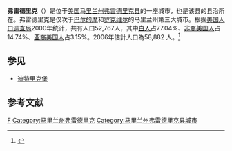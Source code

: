 {{noteTA
|G1=USState
}}
{{Infobox settlement
|name                     = 弗雷德里克<br>Frederick
|settlement_type          = [[城市|城市]]
|nickname                 = 弗雷德內克<br>Fredneck<ref>{{cite web|url=http://greatergreaterwashington.org/post/5952/frederick-is-fredneck-no-more/|title=Frederick is Fredneck No More|work=Greater Greater Washington|publisher=Greater Greater Washington|last=Reed|first=Dan|date=May 25, 2010|accessdate=October 19, 2012|archive-date=2016-11-13|archive-url=https://web.archive.org/web/20161113011313/http://greatergreaterwashington.org/post/5952/frederick-is-fredneck-no-more/|dead-url=no}}</ref><ref>{{cite web|url=http://frederickmarylandonline.com/2007/05/30/exploring-the-term-fredneck/|first=Guy|date=May 30, 2007|title=Exploring the term Fredneck|work=Frederick Maryland Online|publisher=Frederick Maryland Online|accessdate=October 19, 2012|archive-url=https://web.archive.org/web/20130120125630/http://frederickmarylandonline.com/2007/05/30/exploring-the-term-fredneck/|archive-date=2013-01-20|dead-url=yes}}</ref><ref>{{cite web|url=http://www.urbandictionary.com/define.php?term=Fredneck|work=Urban Dictionary|publisher=Urban Dictionary|title=Fredneck at Urban Dictionary|accessdate=October 19, 2012|archive-date=2022-02-13|archive-url=https://web.archive.org/web/20220213014427/https://www.urbandictionary.com/define.php?term=Fredneck|dead-url=no}}</ref><ref>{{cite web|url=http://www.fredericknewspost.com/sections/news/display.htm?storyid=60751|title=You might be a Fredneck|last=Baird|first=Michael|work=Frederick News Post|publisher=Frederick News Post|date=May 30, 2012|accessdate=October 19, 2012|deadurl=yes|archiveurl=https://web.archive.org/web/20130120141007/http://www.fredericknewspost.com/sections/news/display.htm?storyid=60751|archivedate=2013年1月20日}}</ref>
|motto                    = 群集尖塔之城<br>"The City of Clustered Spires"<ref>{{cite web|url=http://www.cityoffrederick.com/|title=The City of Frederick, Maryland|publisher=City of Frederick, Maryland|accessdate=August 25, 2012|archive-date=2020-10-22|archive-url=https://web.archive.org/web/20201022231513/https://cityoffrederick.com/|dead-url=no}}</ref>
|image_skyline            = Catoctin Mountain view near Frederick, MD IMG 4656.JPG
|imagesize                = 
|image_caption            = 凱托克廷山
|image_flag               =
|image_seal               =
|image_map = Frederick_County_Maryland_Incorporated_and_Unincorporated_areas_Frederick_Highlighted.svg
|mapsize                  = 250x200px
|map_caption              = 弗雷德里克在馬利蘭州中的位置
|image_map1               =
|mapsize1                 =
|map_caption1             =
|coordinates_region       = US-MD
|subdivision_type         = [[世界地理索引|國家]]
|subdivision_name         = {{USA}}
|subdivision_type1        = [[美國州份|州]]
|subdivision_name1        = {{flag|Maryland}}
|subdivision_type2        = [[縣_(美國)|縣]]
|subdivision_name2        = {{flagicon image|Flag of Frederick County, Maryland.png|size=22px}} [[弗雷德里克县_(马里兰州)|弗雷德里克县]]
|government_type          =
|leader_title             = [[市長|市長]]<ref>{{Cite web |url=https://www.cityoffrederickmd.gov/520/Office-of-the-Mayor |title=存档副本 |access-date=2020-10-15 |archive-date=2021-11-25 |archive-url=https://web.archive.org/web/20211125111825/https://www.cityoffrederickmd.gov/520/Office-of-the-Mayor |dead-url=no }}</ref>
|leader_name              = 马修·奥康纳 ([[美国民主党|D]])
|leader_title1            = 阿爾德曼董事會<ref>{{Cite web |url=https://www.cityoffrederickmd.gov/122/Board-of-Aldermen |title=存档副本 |access-date=2020-10-15 |archive-date=2021-11-23 |archive-url=https://web.archive.org/web/20211123041203/https://www.cityoffrederickmd.gov/122/Board-of-Aldermen |dead-url=no }}</ref>
|leader_name1             = 唐娜·库泽恰克 ([[美国民主党|D]])<br />本·麦克沙恩 ([[美国民主党|D]])<br>凯莉·罗素 ([[美国民主党|D]])<br />德里克·沙克尔福德 ([[美国民主党|D]])<br />罗杰·威尔逊 ([[美国民主党|D]])
|established_title        = 成立
|established_date         = 1745年
|area_magnitude           = 1 E7
|area_total_sq_mi         = 22.20 
|area_footnotes           = <ref name ="Gazetteer files">{{cite web|title=US Gazetteer files 2010|url=http://www.census.gov/geo/www/gazetteer/files/Gaz_places_national.txt|publisher=[[United_States_Census_Bureau|United States Census Bureau]]|accessdate=2013-01-25|archive-url=https://www.webcitation.org/699nOulzi?url=http://www.census.gov/geo/www/gazetteer/files/Gaz_places_national.txt|archive-date=2012-07-14|dead-url=yes}}</ref>
|area_total_km2           = 57.50
|area_land_sq_mi          = 21.99
|area_land_km2            = 56.95
|area_water_sq_mi         = 0.21
|area_water_km2           = 0.54
<!-- Population -->
|population_as_of         = [[2010年美國人口普查|2010年]]
|population_est           = 66382
|pop_est_as_of            = 2012<ref name="2012 Pop Estimate">{{cite web|title=Population Estimates|url=http://www.census.gov/popest/data/cities/totals/2012/SUB-EST2012.html|publisher=[[United_States_Census_Bureau|United States Census Bureau]]|accessdate=2013-06-26|archive-url=https://www.webcitation.org/6HQu4Spqa?url=http://www.census.gov/popest/data/cities/totals/2012/SUB-EST2012.html|archive-date=2013-06-17|dead-url=yes}}</ref>
|population_footnotes     = <ref name ="FactFinder">{{cite web|title=American FactFinder|url=http://factfinder2.census.gov/faces/nav/jsf/pages/index.xhtml|publisher=[[United_States_Census_Bureau|United States Census Bureau]]|accessdate=2013-01-25|archive-date=2012-02-17|archive-url=https://www.webcitation.org/65WtHj6J5?url=http://factfinder2.census.gov/faces/nav/jsf/pages/index.xhtml|dead-url=no}}</ref>
|population_total         = 65239
|population_density_km2   = 1145.5
|population_density_sq_mi = 2966.8
|population_metro         =
|timezone                 = [[北美東部時區|北美東部時區]]
|utc_offset               = -5
|timezone_DST             = 北美東部時區
|utc_offset_DST           = -4
|latd = 39 |latm = 25 |lats = 35 |latNS = N
|longd = 77 |longm = 25 |longs = 13 |longEW = W
|elevation_m              = 92
|elevation_ft             = 302
|postal_code_type         =[[美國郵政編碼|ZIP代碼]]
|postal_codes              =  21701-21709
|area_code                = 301/240
|blank_name               = [[聯邦信息處理標準|FIPS代碼]]
|blank_info               = 24-30325
|blank1_name              =  [[地名信息系統|GNIS代碼]]
|blank1_info              = 0584497
|footnotes                =<ref>{{cite web|url=http://www.fredericknewspost.com/sections/news/display.htm?StoryID=140386|title=City grows by 552 acres|author=By Patti S. Borda and Bethany Rodgers|date=09/07/12|work=Archives|publisher=Frederick News Post|accessdate=20 September 2012|deadurl=yes|archiveurl=https://web.archive.org/web/20130120125654/http://www.fredericknewspost.com/sections/news/display.htm?StoryID=140386|archivedate=2013年1月20日}}</ref>
|website                  = [http://www.cityoffrederick.com/ The City of Frederick, Maryland]
}}

'''弗雷德里克'''（{{lang en|'''Frederick'''}}）是位于[[美国|美国]][[马里兰州|马里兰州]][[弗雷德里克县_(马里兰州)|弗雷德里克县]]的一座城市，也是该县的县治所在。弗雷德里克是仅次于[[巴尔的摩_(马里兰州)|巴尔的摩]]和[[罗克维尔_(马里兰州)|罗克维尔]]的马里兰州第三大城市。根据[[美国人口调查局|美国人口调查局]]2000年统计，共有人口52,767人，其中[[白人|白人]]占77.04%、[[非裔美国人|非裔美国人]]占14.74%、[[亚裔美国人|亚裔美国人]]占3.15%。2006年估計人口為58,882 人。<ref>{{Cite web |url=http://factfinder.census.gov/servlet/SAFFPopulation?_event=ChangeGeoContext&geo_id=16000US2430325&_geoContext=01000US%7C04000US24%7C16000US2431175&_street=&_county=Frederick&_cityTown=Frederick&_state=04000US24&_zip=&_lang=en&_sse=on&ActiveGeoDiv=geoSelect&_useEV=&pctxt=fph&pgsl=010 |title=Frederick city, Maryland - Population Finder - American FactFinder<!-- Bot generated title --> |access-date=2008-04-05 |archive-url=https://archive.today/20200212052738/http://factfinder.census.gov/servlet/SAFFPopulation?_event=ChangeGeoContext&geo_id=16000US2430325&_geoContext=01000US%7C04000US24%7C16000US2431175&_street=&_county=Frederick&_cityTown=Frederick&_state=04000US24&_zip=&_lang=en&_sse=on&ActiveGeoDiv=geoSelect&_useEV=&pctxt=fph&pgsl=010 |archive-date=2020-02-12 |dead-url=yes }}</ref>

==参见==
*[[迪特里克堡|迪特里克堡]]
== 参考文献 ==
{{reflist|2}}

{{马里兰州}}

{{Authority control}}
[[Category:马里兰州城市|F]]
[[Category:马里兰州弗雷德里克|Category:马里兰州弗雷德里克]]
[[Category:马里兰州弗雷德里克县城市|Category:马里兰州弗雷德里克县城市]]